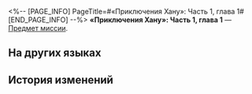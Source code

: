 <%-- [PAGE_INFO]
PageTitle=#«Приключения Хану»: Часть 1, глава 1#
[END_PAGE_INFO] --%>
{{Предмет Инфобокс
|id          = 150001
|Изображение = Предмет «Приключения Хану»- Часть 1, глава 1.png
|Тип         = Предмет миссии
|Инвентарь   = Миссии
|Редкость    = 3
|Эффект      = 
|Описание    = Томик комиксов, изданный ограниченным тиражом Студией «Часы», - история о том, как Хану уменьшается в размерах и спасает Грёзавиль... Тут и там по книге разбросаны любопытные диалоги.
}}
'''«Приключения Хану»: Часть 1, глава 1''' — [[Предмет миссии]].

==На других языках==
{{На других языках
|en   = ''Hanu's Adventure'' Part 1, Chapter 1
|zhs  = 《小小哈努行动》上篇&nbsp;第一章
|zht  = 《小小哈努行動》上篇&nbsp;第一章
|ja   = 『ちびっ子ハヌの大作戦』上&nbsp;第一章
|ko   = ≪꼬마 하누의 작전≫ 상편 제1장
|es   = Aventura de Hanu: Parte 1, capítulo 1
|fr   = ''Aventures de Hanu'' partie 1, chapitre 1
|ru   = «Приключения Хану»: Часть 1, глава 1
|th   = "ปฏิบัติการของลูกพี่ Hanu" ภาคต้น - บทที่ 1
|vi   = Cuộc Phiêu Lưu Của Hanu - Phần 1, Chương 1
|de   = „Hanus Abenteuer“ – Teil 1, Kapitel 1
|id   = "Petualangan Hanu" - Bagian Pertama: Chapter 1
|pt   = "Aventuras de Hanu" Parte 1, Capítulo 1
}}

==История изменений==
{{История изменений|3.5}}
